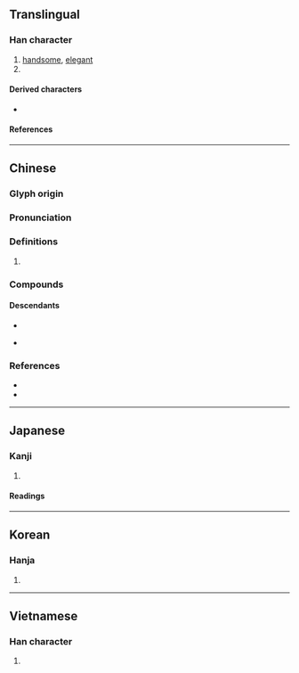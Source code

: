 {{character info/new}}
==Translingual==

===Han character===
{{Han char|rn=38|rad=女|as=06|sn=9|four=42413|canj=VLMO|ids=⿰女兆}}

# [[handsome]], [[elegant]]
# {{surname|lang=zh}}

====Derived characters====
* {{l|mul|[[𢱐]]}}

====References====
{{Han ref|kx=0259.180|dkj=06202|dj=0525.180|hdz=21046.030|uh=59DA}}

----

==Chinese==
{{zh-forms}}

===Glyph origin===
{{Han etym}}

===Pronunciation===
{{zh-pron
|m=yáo
|c=jiu4
|mn=iâu
|mn-t=io5/iê5
|mn-t_note=io5 - Shantou; iê5 - Chaozhou
|mc=y
|oc=y
|cat=
}}

===Definitions===
{{zh-hanzi}}

# {{rfdef|zh}}

===Compounds===
{{zh-der|二姚|剽姚|姚冶|姚名達|姚姒|姚姚|姚廣孝|姚江|姚江學派|姚燧|姚興|姚萇|姚際恆|姚雪垠|姚黃紙|姚黃魏紫|姚鼐|嫖姚|房杜姚宋|票姚|餘姚之學|餘姚縣|驃姚|魏紫姚黃|餘姚|姚棚|姚崗|姚家店|姚坪}}

====Descendants====
* {{desc|bor=1|en|Yiu}}
* {{desc|bor=1|tl|Yao}} {{q|via Hokkien}}

===References===
* {{R:yue:Hanzi}}
* {{R:nan:thcwdq}}

----

==Japanese==

===Kanji===
{{ja-kanji|grade=|rs=女06}}

# {{defn|lang=ja|sort=女06}}

====Readings====
{{ja-readings
|goon=よう<えう
|kanon=よう<えう
|kun=うつく-し.い}}

----

==Korean==

===Hanja===
{{ko-hanja|hangeul=요|eumhun=예쁜|rv=yo|mr=yo}}

# {{defn|lang=ko|sort=女06}}

----

==Vietnamese==

===Han character===
{{vi-hantu|[[diêu]]|rs=女06}}

# {{defn|lang=vi|sort=女06}}